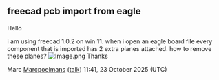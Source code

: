 == freecad pcb import from eagle ==

Hello

i am using freecad 1.0.2 on win 11. when i open an eagle board file every component that is imported has 2 extra planes attached. how to remove these planes?
[[File:Image.png|thumb]]
Thanks


Marc [[User:Marcpoelmans|Marcpoelmans]] ([[User talk:Marcpoelmans|talk]]) 11:41, 23 October 2025 (UTC)